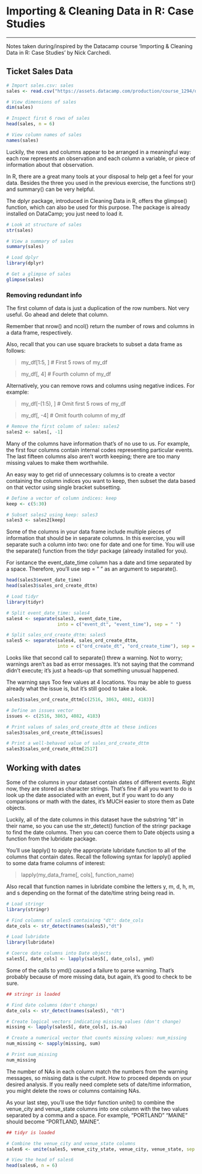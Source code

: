 # Importing & Cleaning Data in R: Case Studies
***
Notes taken during/inspired by the Datacamp course 'Importing & Cleaning Data in R: Case Studies' by Nick Carchedi.

## Ticket Sales Data

```r

# Import sales.csv: sales
sales <- read.csv("https://assets.datacamp.com/production/course_1294/datasets/sales.csv", stringsAsFactors = FALSE)

# View dimensions of sales
dim(sales)

# Inspect first 6 rows of sales
head(sales, n = 6)

# View column names of sales
names(sales)


```

Luckily, the rows and columns appear to be arranged in a meaningful way: each row represents an observation and each column a variable, or piece of information about that observation.

In R, there are a great many tools at your disposal to help get a feel for your data. Besides the three you used in the previous exercise, the functions str() and summary() can be very helpful.

The dplyr package, introduced in Cleaning Data in R, offers the glimpse() function, which can also be used for this purpose. The package is already installed on DataCamp; you just need to load it.

```r
# Look at structure of sales
str(sales)

# View a summary of sales
summary(sales)

# Load dplyr
library(dplyr)

# Get a glimpse of sales
glimpse(sales)
```

### Removing redundant info

The first column of data is just a duplication of the row numbers. Not very useful. Go ahead and delete that column.

Remember that nrow() and ncol() return the number of rows and columns in a data frame, respectively.

Also, recall that you can use square brackets to subset a data frame as follows:

> my_df[1:5, ]      # First 5 rows of my_df

> my_df[, 4]        # Fourth column of my_df

Alternatively, you can remove rows and columns using negative indices. For example:

> my_df[-(1:5), ]   # Omit first 5 rows of my_df

> my_df[, -4]       # Omit fourth column of my_df

```r
# Remove the first column of sales: sales2
sales2 <- sales[, -1]
```

Many of the columns have information that's of no use to us. For example, the first four columns contain internal codes representing particular events. The last fifteen columns also aren't worth keeping; there are too many missing values to make them worthwhile.

An easy way to get rid of unnecessary columns is to create a vector containing the column indices you want to keep, then subset the data based on that vector using single bracket subsetting.

```r
# Define a vector of column indices: keep
keep <- c(5:30)

# Subset sales2 using keep: sales3
sales3 <- sales2[keep]
```

Some of the columns in your data frame include multiple pieces of information that should be in separate columns. In this exercise, you will separate such a column into two: one for date and one for time. You will use the separate() function from the tidyr package (already installed for you).

For isntance the event_date_time column has a date and time separated by a space. Therefore, you'll use sep = " " as an argument to separate().
  
```r
head(sales3$event_date_time)
head(sales3$sales_ord_create_dttm)

# Load tidyr
library(tidyr)

# Split event_date_time: sales4
sales4 <- separate(sales3, event_date_time,
                   into = c("event_dt", "event_time"), sep = " ")

# Split sales_ord_create_dttm: sales5
sales5 <- separate(sales4, sales_ord_create_dttm,
                   into = c("ord_create_dt", "ord_create_time"), sep = " ")
```

Looks like that second call to separate() threw a warning. Not to worry; warnings aren't as bad as error messages. It's not saying that the command didn't execute; it's just a heads-up that something unusual happened.

The warning says Too few values at 4 locations. You may be able to guess already what the issue is, but it's still good to take a look.

```r
sales3$sales_ord_create_dttm[c(2516, 3863, 4082, 4183)]

# Define an issues vector
issues <- c(2516, 3863, 4082, 4183)

# Print values of sales_ord_create_dttm at these indices
sales3$sales_ord_create_dttm[issues]

# Print a well-behaved value of sales_ord_create_dttm
sales3$sales_ord_create_dttm[2517]
```

## Working with dates

Some of the columns in your dataset contain dates of different events. Right now, they are stored as character strings. That's fine if all you want to do is look up the date associated with an event, but if you want to do any comparisons or math with the dates, it's MUCH easier to store them as Date objects.

Luckily, all of the date columns in this dataset have the substring "dt" in their name, so you can use the str_detect() function of the stringr package to find the date columns. Then you can coerce them to Date objects using a function from the lubridate package.

You'll use lapply() to apply the appropriate lubridate function to all of the columns that contain dates. Recall the following syntax for lapply() applied to some data frame columns of interest:

> lapply(my_data_frame[, cols], function_name)

Also recall that function names in lubridate combine the letters y, m, d, h, m, and s depending on the format of the date/time string being read in.

```r
# Load stringr
library(stringr)

# Find columns of sales5 containing "dt": date_cols
date_cols <- str_detect(names(sales5),"dt")

# Load lubridate
library(lubridate)

# Coerce date columns into Date objects
sales5[, date_cols] <- lapply(sales5[, date_cols], ymd)
```

Some of the calls to ymd() caused a failure to parse warning. That's probably because of more missing data, but again, it's good to check to be sure.

```r
## stringr is loaded

# Find date columns (don't change)
date_cols <- str_detect(names(sales5), "dt")

# Create logical vectors indicating missing values (don't change)
missing <- lapply(sales5[, date_cols], is.na)

# Create a numerical vector that counts missing values: num_missing
num_missing <- sapply(missing, sum)

# Print num_missing
num_missing
```

The number of NAs in each column match the numbers from the warning messages, so missing data is the culprit. How to proceed depends on your desired analysis. If you really need complete sets of date/time information, you might delete the rows or columns containing NAs.

As your last step, you'll use the tidyr function unite() to combine the venue_city and venue_state columns into one column with the two values separated by a comma and a space. For example, "PORTLAND" "MAINE" should become "PORTLAND, MAINE".

```r
## tidyr is loaded

# Combine the venue_city and venue_state columns
sales6 <- unite(sales5, venue_city_state, venue_city, venue_state, sep = ", ")

# View the head of sales6
head(sales6, n = 6)
```

